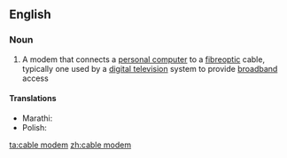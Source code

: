 ==English==

===Noun===
{{wikipedia}}
{{en-noun}}

# {{lb|en|Internet}} A modem that connects a [[personal computer]] to a [[fibreoptic]] cable, typically one used by a [[digital television]] system to provide [[broadband]] access

====Translations====
{{trans-top|A modem that connects a personal computer to a fibreoptic cable}}
* Marathi: {{t|mr|केबल मोडेम|m|tr=kebala moḍema|sc=Deva}}
* Polish: {{t|pl|modem kablowy|m}}
{{trans-mid}}
{{trans-bottom}}

[[ta:cable modem]]
[[zh:cable modem]]